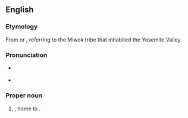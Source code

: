 ==English==
{{wikipedia}}

===Etymology===
From {{der|en|nai-utn}} {{m|und|yohhe'meti}} or {{m|und|yos se'meti|t=those who kill}}, referring to the Miwok tribe that inhabited the Yosemite Valley.

===Pronunciation===
* {{a|GenAm}} {{IPA|en|/joʊˈsɛmɪti/}}
* {{audio|en|LL-Q1860 (eng)-Vealhurl-Yosemite.wav|Audio (UK)}}

===Proper noun===
{{en-proper noun}}

# {{place|en|area|s/California}}, home to {{w|Yosemite National Park}}.